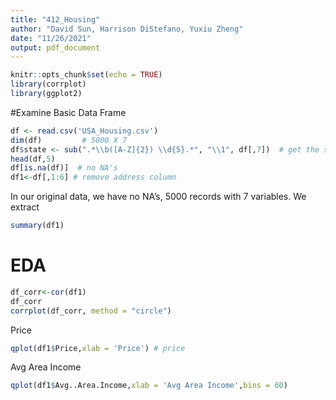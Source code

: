 ```yaml
---
title: "412_Housing"
author: "David Sun, Harrison DiStefano, Yuxiu Zheng"
date: "11/26/2021"
output: pdf_document
---
```


```r
knitr::opts_chunk$set(echo = TRUE)
library(corrplot)
library(ggplot2)
```

#Examine Basic Data Frame
```r
df <- read.csv('USA_Housing.csv')
dim(df)         # 5000 X 7
df$state <- sub(".*\\b([A-Z]{2}) \\d{5}.*", "\\1", df[,7])  # get the state from address
head(df,5)
df[is.na(df)]  # no NA's
df1<-df[,1:6] # remove address column
```

In our original data, we have no NA's, 5000 records with 7 variables. We extract 

```r
summary(df1)
```

# EDA 
```r
df_corr<-cor(df1)
df_corr
corrplot(df_corr, method = "circle")
```

Price
```r
qplot(df1$Price,xlab = 'Price') # price
```



Avg Area Income
```r
qplot(df1$Avg..Area.Income,xlab = 'Avg Area Income',bins = 60)
```







